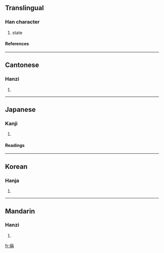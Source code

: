 ==Translingual==
===Han character===
{{Han char|rn=9|rad=人|as=09|sn=11|four=2224<sub>7</sub>|canj=人月土月 (OBGB)}}
# state
====References====
{{Han ref|kx=0109.200|dkj=00828|dj=0233.090|hdz=10193.060|uh=5041|ud=20545|bh=D457|bd=54359}}
----
==Cantonese==
===Hanzi===
{{yue-hanzi|jyut=|y=ching1}}
# {{defn|Cantonese}}
----
==Japanese==
===Kanji===
{{ja-kanji|grade=|rs=人09}}
# {{defn|Japanese}}
====Readings====
{{ja-readings|on=[[しょう]] (shō)|kun=[[あげる]] (ageru)}}
----
==Korean==
===Hanja===
{{ko-hanja|hangeul=칭|rv=ching|mr=ch'ing}}
# {{defn|Korean}}
----
==Mandarin==
===Hanzi===
{{cmn-hanzi|pin=[[chēng]] ([[cheng1]])|wg=ch'eng<sup>1</sup>}}
# {{defn|Mandarin}}

[[fr:偁]]